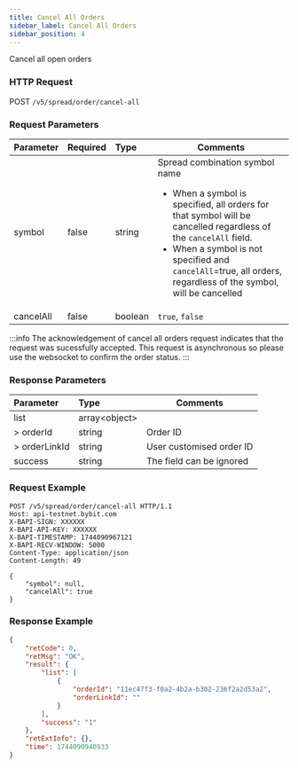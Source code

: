```yaml
---
title: Cancel All Orders
sidebar_label: Cancel All Orders
sidebar_position: 4
---
```

Cancel all open orders

### HTTP Request
POST `/v5/spread/order/cancel-all`

### Request Parameters
| Parameter | Required | Type | Comments|
|:----- |:-------|:-----|------ |
|symbol |false|string |Spread combination symbol name <ul><li>When a symbol is specified, all orders for that symbol will be cancelled regardless of the `cancelAll` field.</li><li>When a symbol is not specified and `cancelAll`=true, all orders, regardless of the symbol, will be cancelled</li></ul>|
|cancelAll |false|boolean |`true`, `false`|

:::info
The acknowledgement of cancel all orders request indicates that the request was sucessfully accepted. This request is asynchronous so please use the websocket to confirm the order status.
:::

### Response Parameters
| Parameter | Type | Comments|
|:----- |:-----|----- |
|list |array&lt;object&gt; ||
|> orderId |string |Order ID |
|> orderLinkId |string |User customised order ID |
|success |string |The field can be ignored|

### Request Example

```http
POST /v5/spread/order/cancel-all HTTP/1.1
Host: api-testnet.bybit.com
X-BAPI-SIGN: XXXXXX
X-BAPI-API-KEY: XXXXXX
X-BAPI-TIMESTAMP: 1744090967121
X-BAPI-RECV-WINDOW: 5000
Content-Type: application/json
Content-Length: 49

{
    "symbol": null,
    "cancelAll": true
}
```

### Response Example
```json
{
    "retCode": 0,
    "retMsg": "OK",
    "result": {
        "list": [
            {
                "orderId": "11ec47f3-f0a2-4b2a-b302-236f2a2d53a2",
                "orderLinkId": ""
            }
        ],
        "success": "1"
    },
    "retExtInfo": {},
    "time": 1744090940933
}
```
